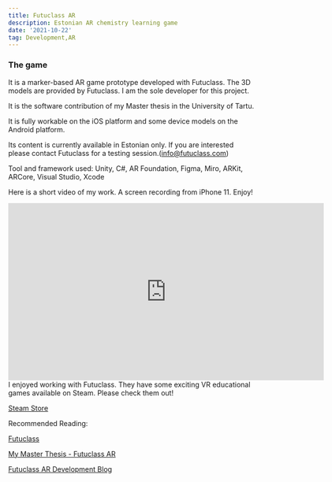 ```yaml
---
title: Futuclass AR
description: Estonian AR chemistry learning game
date: '2021-10-22'
tag: Development,AR
---
```


### The game

It is a marker-based AR game prototype developed with Futuclass. The 3D models are provided by Futuclass. I am the sole developer for this project.

It is the software contribution of my Master thesis in the University of Tartu.

It is fully workable on the iOS platform and some device models on the Android platform.

Its content is currently available in Estonian only. If you are interested please contact Futuclass for a testing session.(info@futuclass.com)

Tool and framework used: Unity, C#, AR Foundation, Figma, Miro, ARKit, ARCore, Visual Studio, Xcode

Here is a short video of my work. A screen recording from iPhone 11. Enjoy!

<div className="video-container">
<iframe width="640" height="360" src="https://www.youtube.com/embed/VtBjrPLJJTE" title="YouTube video player" frameBorder="0" allow="accelerometer; autoplay; clipboard-write; encrypted-media; gyroscope; picture-in-picture" allowFullScreen></iframe>
</div>
I enjoyed working with Futuclass. They have some exciting VR educational games available on Steam. Please check them out!

[Steam Store](https://store.steampowered.com/app/1485370/Futuclass_Chemistry_VR/)

Recommended Reading:

[Futuclass](https://futuclass.com/)

[My Master Thesis - Futuclass AR](https://comserv.cs.ut.ee/ati_thesis/datasheet.php?id=72253&year=2021)

[Futuclass AR Development Blog](https://sites.google.com/view/futuclassi-koosloome/arendusblogi)